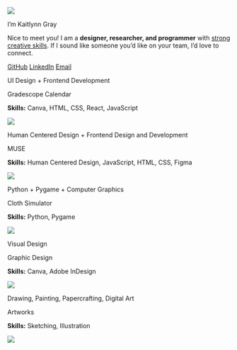 
::::: {.about-me-text}

::::{.tldr}
:::{.home-img}
![](images/headshot-zoomed.JPEG)
:::

:::{.tldr-text}

:::{.big-text}
I'm Kaitlynn Gray
:::

Nice to meet you! I am a **designer, researcher, and programmer** with [strong creative skills](tab-art/). If I sound like someone you’d like on your team, I’d love to connect. 

::: {.links}

[GitHub](https://github.com/Mehnemoi) 
[LinkedIn](https://www.linkedin.com/in/kaitlynn-gray) 
[Email](mailto:kagray@g.hmc.edu) 

:::

:::





<!-- :::{.fun-corner}
I'm happy that you are here!

::: -->

::::


::::{.home-proj-area}

:::{.gd-column}

<!-- project start -->
<!--
:::{.home-proj}


::: {.proj-title}

UI Design + Product Design + Webflow

:::
::: {.proj-description-big}
AI-Powered Inspiration Palette Tool 

:::

::: {.skills}
**Skills:** Figma, CSS, React, TypeScript, Webflow

:::


[![](/projects/gradescope-cal/images/GCalFinalFinalUI.png)](tab-design/GradescopeCalendar.qmd)


:::
-->
<!-- project end -->

<!-- project start -->
<!--
:::{.home-proj}


::: {.proj-title}

Python + Pygame + Computer Graphics

:::
::: {.proj-description-big}
Cloth Simulator

:::

::: {.skills}
**Skills:** Python, Pygame

:::


[![](tab-code/assets/ClothSimImage.png)](tab-code/ClothSim.qmd)


:::
-->
<!-- project end -->
:::

:::{.gd-column}
<!-- project start -->

:::{.home-proj}

::: {.proj-title}

UI Design + Frontend Development

:::
::: {.proj-description-big}
Gradescope Calendar

:::
 
::: {.skills}
**Skills:** Canva, HTML, CSS, React, JavaScript

:::

[![](/projects/gradescope-cal/images/GCalFinalFinalUI.png)](tab-design/GradescopeCalendar.qmd)


:::

<!-- project end -->


<!-- project start -->

:::{.home-proj}


::: {.proj-title}

Human Centered Design + Frontend Design and Development

:::
::: {.proj-description-big}
MUSE

:::

::: {.skills}
**Skills:** Human Centered Design, JavaScript, HTML, CSS, Figma

:::

[![](tab-code/assets/MUSEMainUI.png)](tab-code/MUSE.qmd)


:::

<!-- project end -->

<!-- project start -->

:::{.home-proj}


::: {.proj-title}

Python + Pygame + Computer Graphics

:::
::: {.proj-description-big}
Cloth Simulator

:::

::: {.skills}
**Skills:** Python, Pygame

:::


[![](tab-code/assets/ClothSimImage.png)](tab-code/ClothSim.qmd)


:::

<!-- project end -->

:::

:::{.gd-column}
<!-- project start -->

:::{.home-proj}


::: {.proj-title}

Visual Design

:::
::: {.proj-description-big}
Graphic Design

:::

::: {.skills}
**Skills:** Canva, Adobe InDesign 

:::

[![](tab-design/assets-visual/HMC20251Back.png)](tab-design/GraphicDesign.qmd)


:::

<!-- project end -->

<!-- project start -->

:::{.home-proj}


::: {.proj-title}

Drawing, Painting, Papercrafting, Digital Art

:::
::: {.proj-description-big}
Artworks

:::

::: {.skills}
**Skills:** Sketching, Illustration

:::

[![](tab-art/assets/Sketches/KGrayArt1.JPG)](tab-art/Sketches.qmd)


:::

<!-- project end -->

:::


::::



<!-- ::: {.proj-title}

Product Design + Human Centered Design

:::
::: {.proj-description-big}
Skin Care Key

:::

::: {.skills}
**Skills:** Human Centered Design, User Research, Product Design

:::

[![](/projects/HCD-skin-care/images/HCD-skin-care-KG/HCDDP14243.jpg)](tab-design/HCDPersonalCare.qmd)


:::

:::: -->



:::::

